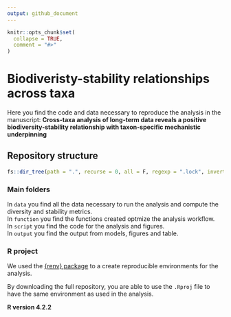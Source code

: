 ```yaml
---
output: github_document
---
```


<!-- README.md is generated from README.Rmd. Please edit that file -->

```r
knitr::opts_chunk$set(
  collapse = TRUE,
  comment = "#>"
)
```

# Biodiveristy-stability relationships across taxa

<!-- badges: start -->
<!-- badges: end -->

Here you find the code and data necessary to reproduce the analysis in the manuscript: **Cross-taxa analysis of long-term data reveals a positive biodiversity-stability relationship with taxon-specific mechanistic underpinning**


## Repository structure
```r
fs::dir_tree(path = ".", recurse = 0, all = F, regexp = ".lock", invert = T)

```
### Main folders
In `data` you find all the data necessary to run the analysis and compute the diversity and stability metrics.  
In `function` you find the functions created optmize the analysis workflow.  
In `script` you find the code for the analysis and figures.  
In `output` you find the output from models, figures and table. 

### R project
We used the [{renv} package](https://rstudio.github.io/renv/index.html) to a create reproducible environments for the analysis. 

By downloading the full repository, you are able to use the `.Rproj` file to have the same environment as used in the analysis. 

**R version 4.2.2**
